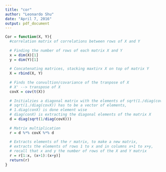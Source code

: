 ```yaml
---
title: "cor"
author: "Leonardo Shu"
date: "April 7, 2016"
output: pdf_document
---
```


```r
Cor = function(X, Y){
  #correlation matrix of correlations between rows of X and Y
  
  # Finding the number of rows of each matrix X and Y
  x = dim(X)[1]
  y = dim(Y)[1]
  
  # Concatenating matrices, stacking maxtirx X on top of matrix Y
  X = rbind(X, Y)
  
  # Finds the convultion/covariance of the tranpose of X
  # X' --> transpose of X
  covX = cov(t(X))
  
  # Initialzies a diagonal matrix with the elements of sqrt(1./diag(covX))
  # sqrt(1./diag(covX)) has to be a vector of elements, 
  # 1.diag(conX) is done element wise 
  # diag(conX) is extracting the diagonal elements of the matrix X
  d = diag(sqrt(1/diag(covX)))
  
  # Matrix multiplication
  r = d %*% covX %*% d
  
  # Extracts elements of the r matrix, to make a new matrix,
  # extracts the elements of rows 1 to x and in columns x+1 to x+y, 
  # recall that x and y the number of rows of the X and Y matrix
  r = r[1:x, (x+1):(x+y)]
  return(r)
}
```
